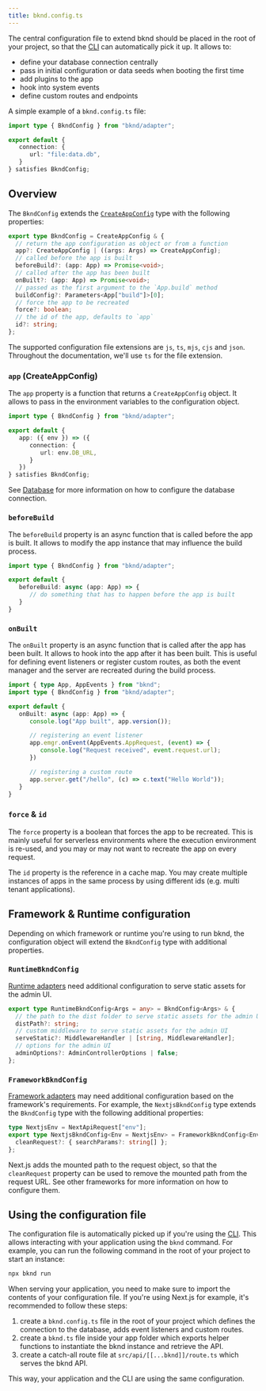 ```yaml
---
title: bknd.config.ts
---
```


The central configuration file to extend bknd should be placed in the root of your project, so that the [CLI](/usage/cli#using-configuration-file-bknd-config) can automatically pick it up. It allows to:

- define your database connection centrally
- pass in initial configuration or data seeds when booting the first time
- add plugins to the app
- hook into system events
- define custom routes and endpoints

A simple example of a `bknd.config.ts` file:

```typescript bknd.config.ts
import type { BkndConfig } from "bknd/adapter";

export default {
   connection: {
      url: "file:data.db",
   }
} satisfies BkndConfig;
```

## Overview

The `BkndConfig` extends the [`CreateAppConfig`](/usage/introduction#configuration-createappconfig) type with the following properties:

```typescript
export type BkndConfig = CreateAppConfig & {
  // return the app configuration as object or from a function
  app?: CreateAppConfig | ((args: Args) => CreateAppConfig);
  // called before the app is built
  beforeBuild?: (app: App) => Promise<void>;
  // called after the app has been built
  onBuilt?: (app: App) => Promise<void>;
  // passed as the first argument to the `App.build` method
  buildConfig?: Parameters<App["build"]>[0];
  // force the app to be recreated
  force?: boolean;
  // the id of the app, defaults to `app`
  id?: string;
};
```

The supported configuration file extensions are `js`, `ts`, `mjs`, `cjs` and `json`. Throughout the documentation, we'll use `ts` for the file extension.

### `app` (CreateAppConfig)

The `app` property is a function that returns a `CreateAppConfig` object. It allows to pass in the environment variables to the configuration object.

```typescript
import type { BkndConfig } from "bknd/adapter";

export default {
   app: ({ env }) => ({
      connection: {
         url: env.DB_URL,
      }
   })
} satisfies BkndConfig;
```

See [Database](/usage/database) for more information on how to configure the database connection.

### `beforeBuild`

The `beforeBuild` property is an async function that is called before the app is built. It allows to modify the app instance that may influence the build process.

```typescript
import type { BkndConfig } from "bknd/adapter";

export default {
   beforeBuild: async (app: App) => {
      // do something that has to happen before the app is built
   }
}
```

### `onBuilt`

The `onBuilt` property is an async function that is called after the app has been built. It allows to hook into the app after it has been built. This is useful for defining event listeners or register custom routes, as both the event manager and the server are recreated during the build process.

```typescript
import { type App, AppEvents } from "bknd";
import type { BkndConfig } from "bknd/adapter";

export default {
   onBuilt: async (app: App) => {
      console.log("App built", app.version());

      // registering an event listener
      app.emgr.onEvent(AppEvents.AppRequest, (event) => {
         console.log("Request received", event.request.url);
      })

      // registering a custom route
      app.server.get("/hello", (c) => c.text("Hello World"));
   }
}
```

### `force` & `id`

The `force` property is a boolean that forces the app to be recreated. This is mainly useful for serverless environments where the execution environment is re-used, and you may or may not want to recreate the app on every request.

The `id` property is the reference in a cache map. You may create multiple instances of apps in the same process by using different ids (e.g. multi tenant applications).

## Framework & Runtime configuration

Depending on which framework or runtime you're using to run bknd, the configuration object will extend the `BkndConfig` type with additional properties.

### `RuntimeBkndConfig`

[Runtime adapters](/integration/runtime) need additional configuration to serve static assets for the admin UI.

```typescript
export type RuntimeBkndConfig<Args = any> = BkndConfig<Args> & {
  // the path to the dist folder to serve static assets for the admin UI
  distPath?: string;
  // custom middleware to serve static assets for the admin UI
  serveStatic?: MiddlewareHandler | [string, MiddlewareHandler];
  // options for the admin UI
  adminOptions?: AdminControllerOptions | false;
};
```

### `FrameworkBkndConfig`

[Framework adapters](/integration/framework) may need additional configuration based on the framework's requirements. For example, the `NextjsBkndConfig` type extends the `BkndConfig` type with the following additional properties:

```typescript
type NextjsEnv = NextApiRequest["env"];
export type NextjsBkndConfig<Env = NextjsEnv> = FrameworkBkndConfig<Env> & {
  cleanRequest?: { searchParams?: string[] };
};
```

Next.js adds the mounted path to the request object, so that the `cleanRequest` property can be used to remove the mounted path from the request URL. See other frameworks for more information on how to configure them.

## Using the configuration file

The configuration file is automatically picked up if you're using the [CLI](/usage/cli). This allows interacting with your application using the `bknd` command. For example, you can run the following command in the root of your project to start an instance:

```bash
npx bknd run
```

When serving your application, you need to make sure to import the contents of your configuration file. If you're using Next.js for example, it's recommended to follow these steps:

1. create a `bknd.config.ts` file in the root of your project which defines the connection to the database, adds event listeners and custom routes.
2. create a `bknd.ts` file inside your app folder which exports helper functions to instantiate the bknd instance and retrieve the API.
3. create a catch-all route file at `src/api/[[...bknd]]/route.ts` which serves the bknd API.

This way, your application and the CLI are using the same configuration.
